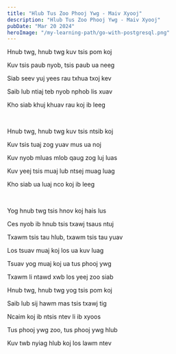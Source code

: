 ```yaml
---
title: "Hlub Tus Zoo Phooj Ywg - Maiv Xyooj"
description: "Hlub Tus Zoo Phooj Ywg - Maiv Xyooj"
pubDate: "Mar 20 2024"
heroImage: "/my-learning-path/go-with-postgresql.png"
---
```


Hnub twg, hnub twg kuv tsis pom koj

Kuv tsis paub nyob, tsis paub ua neeg

Siab seev yuj yees rau txhua txoj kev

Saib lub ntiaj teb nyob nphob lis xuav

Kho siab khuj khuav rau koj ib leeg

<br />

Hnub twg, hnub twg kuv tsis ntsib koj

Kuv tsis tuaj zog yuav mus ua noj

Kuv nyob mluas mlob qaug zog luj luas

Kuv yeej tsis muaj lub ntsej muag luag

Kho siab ua luaj nco koj ib leeg

<br />

Yog hnub twg tsis hnov koj hais lus

Ces nyob ib hnub tsis txawj tsaus ntuj

Txawm tsis tau hlub, txawm tsis tau yuav

Los tsuav muaj koj los ua kuv luag

Tsuav yog muaj koj ua tus phooj ywg

Txawm li ntawd xwb los yeej zoo siab

Hnub twg, hnub twg yog tsis pom koj

Saib lub sij hawm mas tsis txawj tig

Ncaim koj ib ntsis ntev li ib xyoos

Tus phooj ywg zoo, tus phooj ywg hlub

Kuv twb nyiag hlub koj los lawm ntev